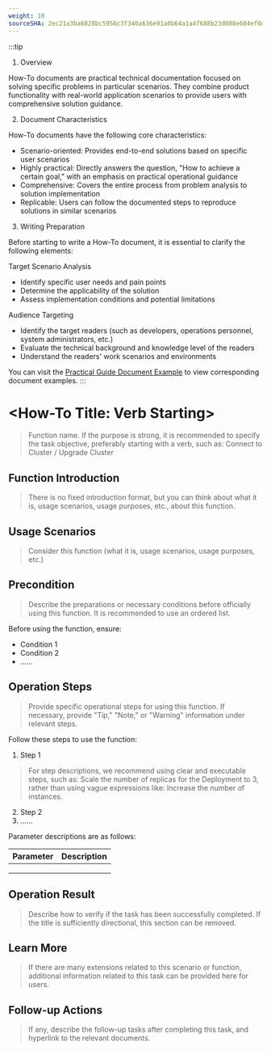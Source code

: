 ```yaml
---
weight: 10
sourceSHA: 2ec21a3ba6828bc5956c3f340a636e91a0b64a1a4f688b23d088e604ef0dfc32
---
```


:::tip
1. Overview

How-To documents are practical technical documentation focused on solving specific problems in particular scenarios. They combine product functionality with real-world application scenarios to provide users with comprehensive solution guidance.

2. Document Characteristics

How-To documents have the following core characteristics:

- Scenario-oriented: Provides end-to-end solutions based on specific user scenarios
- Highly practical: Directly answers the question, "How to achieve a certain goal," with an emphasis on practical operational guidance
- Comprehensive: Covers the entire process from problem analysis to solution implementation
- Replicable: Users can follow the documented steps to reproduce solutions in similar scenarios

3. Writing Preparation

Before starting to write a How-To document, it is essential to clarify the following elements:

Target Scenario Analysis

- Identify specific user needs and pain points
- Determine the applicability of the solution
- Assess implementation conditions and potential limitations

Audience Targeting

- Identify the target readers (such as developers, operations personnel, system administrators, etc.)
- Evaluate the technical background and knowledge level of the readers
- Understand the readers' work scenarios and environments

You can visit the [Practical Guide Document Example](https://product-doc-guide.alauda.cn/template/howto/example.html) to view corresponding document examples.
:::

# \<How-To Title: Verb Starting\>

> Function name. If the purpose is strong, it is recommended to specify the task objective, preferably starting with a verb, such as: Connect to Cluster / Upgrade Cluster

## Function Introduction

> There is no fixed introduction format, but you can think about what it is, usage scenarios, usage purposes, etc., about this function.

## Usage Scenarios

> Consider this function (what it is, usage scenarios, usage purposes, etc.)

## Precondition

> Describe the preparations or necessary conditions before officially using this function. It is recommended to use an ordered list.

Before using the function, ensure:

- Condition 1
- Condition 2
- ......

## Operation Steps

> Provide specific operational steps for using this function. If necessary, provide "Tip," "Note," or "Warning" information under relevant steps.

Follow these steps to use the function:

1. Step 1

> For step descriptions, we recommend using clear and executable steps, such as: Scale the number of replicas for the Deployment to 3, rather than using vague expressions like: Increase the number of instances.

2. Step 2
3. ......

Parameter descriptions are as follows:

| **Parameter** | **Description** |
| ------ | ------ |
|        |        |
|        |        |
|        |        |

## Operation Result

> Describe how to verify if the task has been successfully completed. If the title is sufficiently directional, this section can be removed.

## Learn More

> If there are many extensions related to this scenario or function, additional information related to this task can be provided here for users.

## Follow-up Actions

> If any, describe the follow-up tasks after completing this task, and hyperlink to the relevant documents.

